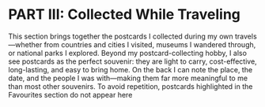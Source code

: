 # PART III: Collected While Traveling

This section brings together the postcards I collected during my own travels—whether from countries and cities I visited, museums I wandered through, or national parks I explored. Beyond my postcard-collecting hobby, I also see postcards as the perfect souvenir: they are light to carry, cost-effective, long-lasting, and easy to bring home. On the back I can note the place, the date, and the people I was with—making them far more meaningful to me than most other souvenirs. To avoid repetition, postcards highlighted in the Favourites section do not appear here